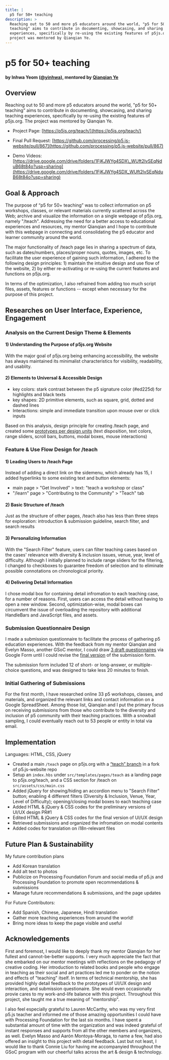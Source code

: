 ```yaml
---
title: |
  p5 for 50+ teaching
description: >
  Reaching out to 50 and more p5 educators around the world, "p5 for 50+
  teaching" aims to contribute in documenting, showcasing, and sharing teaching
  experiences, specifically by re-using the existing features of p5js.org. The
  project was mentored by Qianqian Ye.
---
```

# p5 for 50+ teaching

#### by Inhwa Yeom ([@yinhwa](https://github.com/yinhwa)), mentored by [Qianqian Ye](https://qianqian-ye.com)

## Overview

Reaching out to 50 and more p5 educators around the world, "p5 for 50+ teaching" aims to contribute in documenting, showcasing, and sharing teaching experiences, specifically by re-using the existing features of p5js.org. The project was mentored by Qianqian Ye.

* Project Page: [https://p5js.org/teach/](https://p5js.org/teach/)

* Final Pull Request: [https://github.com/processing/p5.js-website/pull/867](https://github.com/processing/p5.js-website/pull/867)

* Demo Videos: [https://drive.google.com/drive/folders/1FjKJWYg4SDX\_WUft2lvSEqNduB68t84o?usp=sharing](https://drive.google.com/drive/folders/1FjKJWYg4SDX_WUft2lvSEqNduB68t84o?usp=sharing)

## Goal & Approach

The purpose of “p5 for 50+ teaching” was to collect information on p5 workshops, classes, or relevant materials currently scattered across the Web; archive and visualize the information on a single webpage of p5js.org, namely "/teach". Addressing the need for a better access to educational experiences and resources, my mentor Qianqian and I hope to contribute with this webpage in connecting and consolidating the p5 educator and learner community around the world.

The major functionality of /teach page lies in sharing a spectrum of data, such as dates/numbers, places/proper nouns, quotes, images, etc. To facilitate the user experience of gaining such information, I adhered to the following design principles: 1) maintain the intuitive design and use flow of the website, 2) by either re-activating or re-using the current features and functions on p5js.org.

In terms of the optimization, I also refrained from adding too much script files, assets, features or functions -- except when necessary for the purpose of this project.

## Researches on User Interface, Experience, Engagement

### Analysis on the Current Design Theme & Elements

#### 1) Understanding the Purpose of p5js.org Website

With the major goal of p5js.org being enhancing accessibility, the website has always maintained its minimalist characteristics for visibility, readability, and usablity.

#### 2) Elements to Universal & Accessible Design

* key colors: stark contrast between the p5 signature color (#ed225d) for highlights and black texts
* key shapes: 2D primitive elements, such as square, grid, dotted and dashed lines
* Interactions: simple and immediate transition upon mouse over or click inputs

Based on this analysis, design principle for creating /teach page, and created some [prototypes per design units](https://drive.google.com/drive/folders/1cz5nJSW-IvA4wB6KvzRQkyU47qMcWUd_?usp=sharing) (text disposition, text colors, range sliders, scroll bars, buttons, modal boxes, mouse interactions)

### Feature & Use Flow Design for /teach

#### 1) Leading Users to /teach Page

Instead of adding a direct link on the sidemenu, which already has 15, I added hyperlinks to some existing text and button elements:

* main page > "Get Involved" > text: "teach a workshop or class"
* "/learn" page > "Contributing to the Community" > "Teach" tab

#### 2) Basic Structure of /teach

Just as the structure of other pages, /teach also has less than three steps for exploration: introduction & submission guideline, search filter, and search results

#### 3) Personalizing Information

With the "Search Filter" feature, users can filter teaching cases based on the cases' relevance with diversity & inclusion issues, venue, year, level of difficulty. Although I initially planned to include range sliders for the filtering, I changed to checkboxes to guarantee freedom of selection and to eliminate possible connotations on chronological priority.

#### 4) Delivering Detail Information

I chose modal box for containing detail infromation to each teaching case, for a number of reasons. First, users can access the detail without having to open a new window. Second, optimization-wise, modal boxes can circumvent the issue of overloading the repository with additional HandleBars and JavaScript files, and assets.

### Submission Questionnaire Design

I made a submission questionnaire to facilitate the process of gathering p5 education experiences. With the feedback from my mentor Qianqian and Evelyn Masso, another GSoC mentor, I could draw [3 draft questionnaires](https://drive.google.com/drive/folders/1fJCEm1aR4f15XYroZiRkw1vhKeg9Je-x?usp=sharing) via Google Form until I could revise the [final version](https://docs.google.com/forms/d/1IKjaWXznJtLqjLw12-yXrckcMy2lWV92jl8H5gA7m_Q/edit?usp=sharing) of the submission form.

The submission form included 12 of short- or long-answer, or multiple-choice questions, and was designed to take less 20 minutes to finish.

### Initial Gathering of Submissions

For the first month, I have researched online 33 p5 workshops, classes, and materials, and organized the relevant links and contact information on a Google SpreadSheet. Among those list, Qianqian and I put the primary focus on receiving submissions from those who contribute to the diversity and inclusion of p5 community with their teaching practices. With a snowball sampling, I could eventually reach out to 53 people or entity in total via email.

## Implementation

Languages: HTML, CSS, jQuery

* Created a main `/teach` page on p5js.org with a [“teach” branch](https://github.com/yinhwa/p5.js-website/tree/teach) in a fork of p5.js-website repo
* Setup an `index.hbs` under `src/templates/pages/teach` as a landing page to p5js.org/teach, and a CSS section for /teach on `src/assets/css/main.css`
* Added jQuery for showing/hiding an accordion menu to "Search Filter" button; enabling 4 different filters (Diversity & Inclusion, Venue, Year, Level of Difficulty); opening/closing modal boxes to each teaching case
* Added HTML & jQuery & CSS codes for the preliminary versions of UI/UX design PR#1
* Edited HTML & jQuery & CSS codes for the final version of UI/UX design
* Retrieved submissions and organized the infromation on modal contents
* Added codes for translation on i18n-relevant files

## Future Plan & Sustainability

My future contribution plans

* Add Korean translation
* Add alt text to photos
* Publicize on Processing Foundation Forum and social media of p5.js and Processing Foundation to promote open recommendations & submissions
* Manage future recommendations & submissions, and the page updates

For Future Contributors:

* Add Spanish, Chinese, Japanese, Hindi translation
* Gather more teaching experiences from around the world!
* Bring more ideas to keep the page visible and useful

## Acknowledgements

First and foremost, I would like to deeply thank my mentor Qianqian for her fullest and cannot-be-better supports. I very much appreciate the fact that she embarked on our mentor meetings with  reflections on the pedagogy of creative coding. Her introduction to related books and people who engage in teaching as their social and art practices led me to ponder on the notion and effects of "teaching" itself. In terms of technical mentorship, she has provided highly detail feedback to the prototypes of UI/UX design and interaction, and submission questionaire. She would even occasionally provie cares to my work-and-life balance with this project. Throughout this project, she taught me a true meaning of "mentorship".

I also feel especially grateful to Lauren McCarthy, who was my very first p5.js teacher and informed me of those amazing opportunities I could have with Processing Foundation for the last six months. I have spent a substantial amount of time with the organization and was indeed grateful of instant responses and supports from all the other members and organizers, as well. Evelyn Masso and Aarón  Montoya-Moraga, to name a few, had also offered an insight to this project with detail feedback. Last but not least, I would like to thank Connie Liu for having me accompanyied throughout the GSoC program with our cheerful talks across the art & design & technology.
